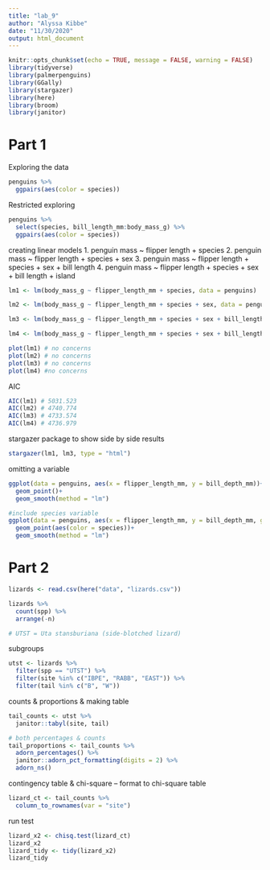 ```yaml
---
title: "lab_9"
author: "Alyssa Kibbe"
date: "11/30/2020"
output: html_document
---
```


```r
knitr::opts_chunk$set(echo = TRUE, message = FALSE, warning = FALSE)
library(tidyverse)
library(palmerpenguins)
library(GGally)
library(stargazer)
library(here)
library(broom)
library(janitor)
```
# Part 1

Exploring the data
```r
penguins %>% 
  ggpairs(aes(color = species))
```

Restricted exploring
```r
penguins %>% 
  select(species, bill_length_mm:body_mass_g) %>% 
  ggpairs(aes(color = species))
```
creating linear models 
1. penguin mass ~ flipper length + species
2. penguin mass ~ flipper length + species + sex
3. penguin mass ~ flipper length + species + sex + bill length
4. penguin mass ~ flipper length + species + sex + bill length + island

```r
lm1 <- lm(body_mass_g ~ flipper_length_mm + species, data = penguins)

lm2 <- lm(body_mass_g ~ flipper_length_mm + species + sex, data = penguins)

lm3 <- lm(body_mass_g ~ flipper_length_mm + species + sex + bill_length_mm, data = penguins)

lm4 <- lm(body_mass_g ~ flipper_length_mm + species + sex + bill_length_mm + island, data = penguins)
```

```r
plot(lm1) # no concerns
plot(lm2) # no concerns
plot(lm3) # no concerns
plot(lm4) #no concerns
```
AIC
```r
AIC(lm1) # 5031.523
AIC(lm2) # 4740.774
AIC(lm3) # 4733.574
AIC(lm4) # 4736.979
```

stargazer package to show side by side results
```r
stargazer(lm1, lm3, type = "html")
```
omitting a variable
```r
ggplot(data = penguins, aes(x = flipper_length_mm, y = bill_depth_mm))+
  geom_point()+
  geom_smooth(method = "lm")

#include species variable
ggplot(data = penguins, aes(x = flipper_length_mm, y = bill_depth_mm, group = species)) +
  geom_point(aes(color = species))+
  geom_smooth(method = "lm")
```
# Part 2

```r
lizards <- read.csv(here("data", "lizards.csv"))

lizards %>% 
  count(spp) %>% 
  arrange(-n)

# UTST = Uta stansburiana (side-blotched lizard)
```

 subgroups
```r
utst <- lizards %>% 
  filter(spp == "UTST") %>% 
  filter(site %in% c("IBPE", "RABB", "EAST")) %>% 
  filter(tail %in% c("B", "W"))
```
 
 counts & proportions & making table
 
```r
tail_counts <- utst %>% 
  janitor::tabyl(site, tail)

# both percentages & counts
tail_proportions <- tail_counts %>% 
  adorn_percentages() %>% 
  janitor::adorn_pct_formatting(digits = 2) %>% 
  adorn_ns()
```
 
contingency table & chi-square
 -- format to chi-square table
```r
lizard_ct <- tail_counts %>% 
  column_to_rownames(var = "site")
```
run test
```r
lizard_x2 <- chisq.test(lizard_ct)
lizard_x2
lizard_tidy <- tidy(lizard_x2)
lizard_tidy
```




